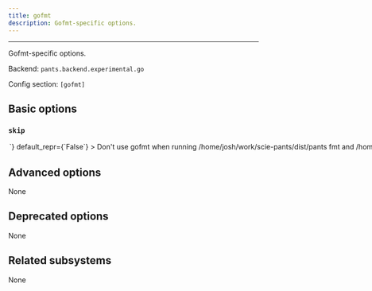 ```yaml
---
title: gofmt
description: Gofmt-specific options.
---
```



---

Gofmt-specific options.

Backend: <span className="color--primary">`pants.backend.experimental.go`</span>

Config section: <span className="color--primary">`[gofmt]`</span>

<span className={styles.options}>

## Basic options

### `skip`

<Option
  cli_repr={`--[no-]gofmt-skip`}
  env_repr='PANTS_GOFMT_SKIP'
  toml_repr={`[gofmt]
skip = <bool>`}
  default_repr={`False`}
>

Don&#x27;t use gofmt when running `/home/josh/work/scie-pants/dist/pants fmt` and `/home/josh/work/scie-pants/dist/pants lint`.

</Option>

## Advanced options

None

## Deprecated options

None

## Related subsystems

None

</span>
